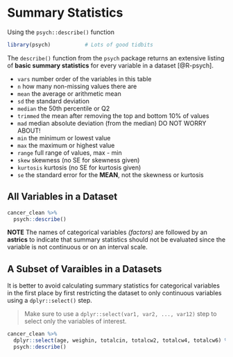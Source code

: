 # Summary Statistics

Using the `psych::describe()` function


```{r, message=FALSE, error=FALSE}
library(psych)           # Lots of good tidbits
```


The `describe()` function from the `psych` package returns an extensive listing of **basic summary statistics** for every variable in a dataset [@R-psych]. 

* `vars` number order of the variables in this table
* `n` how many non-missing values there are
* `mean` the average or arithmetic mean
* `sd` the standard deviation 
* `median` the 50th percentile or Q2
* `trimmed` the mean after removing the top and bottom 10% of values
* `mad` median absolute deviation (from the median) DO NOT WORRY ABOUT!
* `min` the minimum or lowest value
* `max` the maximum or highest value
* `range` full range of values, max - min
* `skew` skewness (no SE for skewness given)
* `kurtosis` kurtosis (no SE for kurtosis given)
* `se` the standard error for the **MEAN**, not the skewness or kurtosis


## All Variables in a Dataset


```{r}
cancer_clean %>% 
  psych::describe()
```

**NOTE** The names of categorical variables *(factors)* are followed by an **astrics** to indicate that summary statistics should not be evaluated since the variable is not continuous or on an interval scale.


## A Subset of Varaibles in a Datasets

It is better to avoid calculating summary statistics for categorical variables in the first place by first restricting the dataset to only continuous variables using a `dplyr::select()` step.

> Make sure to use a `dplyr::select(var1, var2, ..., var12)` step to select only the variables of interest.

```{r}
cancer_clean %>% 
  dplyr::select(age, weighin, totalcin, totalcw2, totalcw4, totalcw6) %>%
  psych::describe()
```





